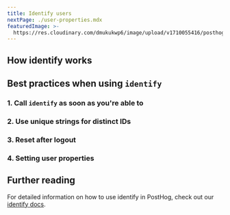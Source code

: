 ```yaml
---
title: Identify users
nextPage: ./user-properties.mdx
featuredImage: >-
  https://res.cloudinary.com/dmukukwp6/image/upload/v1710055416/posthog.com/contents/docs/getting-started/images/docs-identify.png
---
```



<JSIdentifyIntro/> 

## How identify works

<JSIdentifyHowItWorks/>

## Best practices when using `identify`

### 1. Call `identify` as soon as you're able to

<JSIdentifyWhenToCall/>

### 2. Use unique strings for distinct IDs

<JSIdentifyUseUniqueIds/>

### 3. Reset after logout

<JSIdentifyReset/>

### 4. Setting user properties

<JSIdentifySetUserProperties/>

## Further reading

For detailed information on how to use identify in PostHog, check out our [identify docs](/docs/data/identify).
